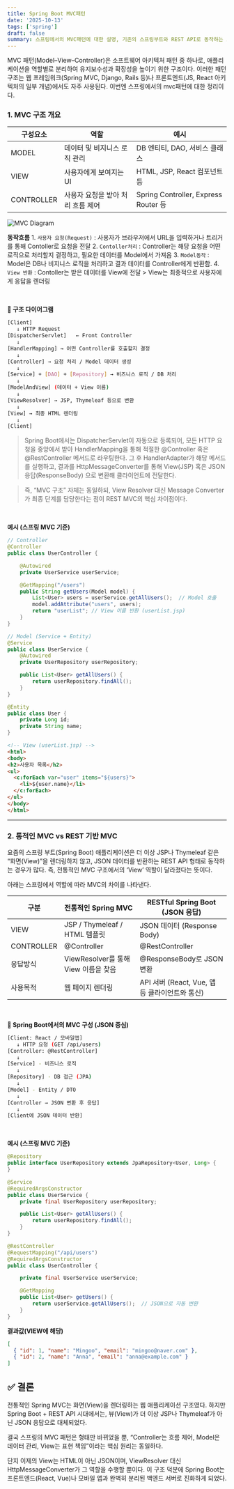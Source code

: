 ```yaml
---
title: Spring Boot MVC패턴
date: '2025-10-13'
tags: ['spring']
draft: false
summary: 스프링에서의 MVC패턴에 대한 설명, 기존의 스프링부트와 REST API로 동작하는 스프링 부트에서의 MVC패턴의 차이.
---
```


MVC 패턴(Model–View–Controller)은 소프트웨어 아키텍처 패턴 중 하나로, 애플리케이션을 역할별로 분리하여 유지보수성과 확장성을 높이기 위한 구조이다.
이러한 패턴 구조는 웹 프레임워크(Spring MVC, Django, Rails 등)나 프론트엔드(JS, React 아키텍처의 일부 개념)에서도 자주 사용된다.
이번엔 스프링에서의 mvc패턴에 대한 정리이다.

### 1. MVC 구조 개요

| 구성요소                      | 역할                          |예시                          |
| --------------------------- | ---------------------------- |---------------------------- |
| MODEL                       | 데이터 및 비지니스 로직 관리        |DB 엔티티, DAO, 서비스 클래스     |
| VIEW                        | 사용자에게 보여지는 UI            |HTML, JSP, React 컴포넌트 등    |
| CONTROLLER                  | 사용자 요청을 받아 처리 흐름 제어    |Spring Controller, Express Router 등 |

![MVC Diagram](/static/images/mvc_pattern.png)


**동작흐름**
    1. `사용자 요청(Request)` : 사용자가 브라우저에서 URL을 입력하거나 트리거를 통해 Contoller로 요청을 전달
	2. `Contoller처리` : Controller는 해당 요청을 어떤 로직으로 처리할지 결정하고, 필요한 데이터를 Model에서 가져옴
	3. `Model동작` : Model은 DB나 비지니스 로직을 처리하고 결과 데이터를 Controller에게 반환함.
	4. `View 반환` : Contoller는 받은 데이터를 View에 전달 > View는 최종적으로 사용자에게 응답을 렌더링

<br/>

**🔹 구조 다이어그램**

```bash
[Client]
   ↓ HTTP Request
[DispatcherServlet]   ← Front Controller
   ↓
[HandlerMapping] → 어떤 Controller를 호출할지 결정
   ↓
[Controller] → 요청 처리 / Model 데이터 생성
   ↓
[Service] + [DAO] + [Repository] → 비즈니스 로직 / DB 처리
   ↓
[ModelAndView] (데이터 + View 이름)
   ↓
[ViewResolver] → JSP, Thymeleaf 등으로 변환
   ↓
[View] → 최종 HTML 렌더링
   ↓
[Client]
```


> Spring Boot에서는 DispatcherServlet이 자동으로 등록되어,
> 모든 HTTP 요청을 중앙에서 받아 HandlerMapping을 통해 적절한 @Controller 혹은 @RestController 메서드로 라우팅한다.
> 그 후 HandlerAdapter가 해당 메서드를 실행하고, 결과를 HttpMessageConverter를 통해
> View(JSP) 혹은 JSON 응답(ResponseBody) 으로 변환해 클라이언트에 전달한다.

> 즉, “MVC 구조” 자체는 동일하되, View Resolver 대신 Message Converter가 최종 단계를 담당한다는 점이 REST MVC의 핵심 차이점이다.

<br/>

**예시 (스프링 MVC 기준)**

```java
// Controller
@Controller
public class UserController {

    @Autowired
    private UserService userService;

    @GetMapping("/users")
    public String getUsers(Model model) {
        List<User> users = userService.getAllUsers();  // Model 호출
        model.addAttribute("users", users);
        return "userList"; // View 이름 반환 (userList.jsp)
    }
}
```

```java
// Model (Service + Entity)
@Service
public class UserService {
    @Autowired
    private UserRepository userRepository;

    public List<User> getAllUsers() {
        return userRepository.findAll();
    }
}

@Entity
public class User {
    private Long id;
    private String name;
}
```

```html
<!-- View (userList.jsp) -->
<html>
<body>
<h2>사용자 목록</h2>
<ul>
  <c:forEach var="user" items="${users}">
    <li>${user.name}</li>
  </c:forEach>
</ul>
</body>
</html>
```

---

### 2. 통적인 MVC vs REST 기반 MVC

요즘의 스프링 부트(Spring Boot) 애플리케이션은
더 이상 JSP나 Thymeleaf 같은 “화면(View)”을 렌더링하지 않고,
JSON 데이터를 반환하는 REST API 형태로 동작하는 경우가 많다.
즉, 전통적인 MVC 구조에서의 ‘View’ 역할이 달라졌다는 뜻이다. 

아래는 스프링에서 역할에 따라 MVC의 차이를 나타낸다.

| 구분                         | 전통적인 Spring MVC            |RESTful Spring Boot (JSON 응답)|
| --------------------------- | ---------------------------- |---------------------------- |
| VIEW                        | JSP / Thymeleaf / HTML 템플릿 |JSON 데이터 (Response Body)     |
| CONTROLLER                  | @Controller                 |@RestController               |
| 응답방식                      | ViewResolver를 통해 View 이름을 찾음 |@ResponseBody로 JSON 변환   |
| 사용목적                      | 웹 페이지 렌더링                |API 서버 (React, Vue, 앱 등 클라이언트와 통신)|


<br/>

**🔹  Spring Boot에서의 MVC 구성 (JSON 중심)**

```bash
[Client: React / 모바일앱]
   ↓ HTTP 요청 (GET /api/users)
[Controller: @RestController]
   ↓
[Service] - 비즈니스 로직
   ↓
[Repository] - DB 접근 (JPA)
   ↓
[Model] - Entity / DTO
   ↓
[Controller → JSON 변환 후 응답]
   ↓
[Client에 JSON 데이터 반환]
```

<br/>

**예시 (스프링 MVC 기준)**

```java
@Repository
public interface UserRepository extends JpaRepository<User, Long> {
}
```
```java
@Service
@RequiredArgsConstructor
public class UserService {
    private final UserRepository userRepository;

    public List<User> getAllUsers() {
        return userRepository.findAll();
    }
}
```
```java
@RestController
@RequestMapping("/api/users")
@RequiredArgsConstructor
public class UserController {

    private final UserService userService;

    @GetMapping
    public List<User> getUsers() {
        return userService.getAllUsers();  // JSON으로 자동 변환
    }
}
```


**결과값(VIEW에 해당)**

```JSON
[
  { "id": 1, "name": "Mingoo", "email": "mingoo@naver.com" },
  { "id": 2, "name": "Anna", "email": "anna@example.com" }
]
```


## ✅ 결론

전통적인 Spring MVC는 화면(View)을 렌더링하는 웹 애플리케이션 구조였다.
하지만 Spring Boot + REST API 시대에서는,
뷰(View)가 더 이상 JSP나 Thymeleaf가 아닌 JSON 응답으로 대체되었다.

결국 스프링의 MVC 패턴은 형태만 바뀌었을 뿐,
“Controller는 흐름 제어, Model은 데이터 관리, View는 표현 책임”이라는 핵심 원리는 동일하다.

단지 이제의 View는 HTML이 아닌 JSON이며,
ViewResolver 대신 HttpMessageConverter가 그 역할을 수행할 뿐이다.
이 구조 덕분에 Spring Boot는 프론트엔드(React, Vue)나 모바일 앱과 완벽히 분리된 백엔드 서버로 진화하게 되었다.

